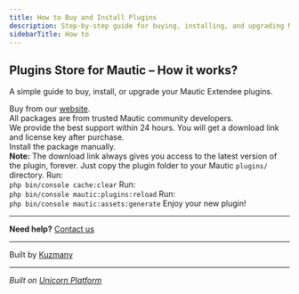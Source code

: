 ```yaml
---
title: How to Buy and Install Plugins
description: Step-by-step guide for buying, installing, and upgrading Mautic Extendee plugins.
sidebarTitle: How to
---
```


## Plugins Store for Mautic – How it works?

A simple guide to buy, install, or upgrade your Mautic Extendee plugins.

<Steps>
  <Step title="Buy app directly from website">
    Buy from our <a href="https://mtcextendee.com/" target="_blank" rel="noopener">website</a>.<br />
    All packages are from trusted Mautic community developers.<br />
    We provide the best support within 24 hours.
  </Step>
  <Step title="Receive download link, license key and install manually">
    You will get a download link and license key after purchase.<br />
    Install the package manually.<br />
    <b>Note:</b> The download link always gives you access to the latest version of the plugin, forever.
  </Step>
  <Step title="Copy the plugin to plugins/YourBundleName">
    Just copy the plugin folder to your Mautic <code>plugins/</code> directory.
  </Step>
  <Step title="Clear cache">
    Run:<br />
    <code>php bin/console cache:clear</code>
  </Step>
  <Step title="Refresh plugin list">
    Run:<br />
    <code>php bin/console mautic:plugins:reload</code>
  </Step>
  <Step title="Refresh Mautic assets">
    Run:<br />
    <code>php bin/console mautic:assets:generate</code>
  </Step>
  <Step title="It's done">
    Enjoy your new plugin!
  </Step>
</Steps>

---

**Need help?** [Contact us](/contact)

---

Built by [Kuzmany](https://kuzmany.biz/)

---

_Built on [Unicorn Platform](https://unicornplatform.com/?ref=user_website)_
